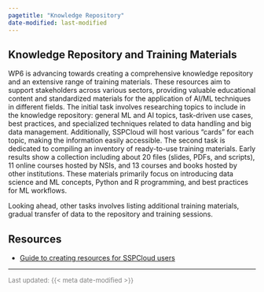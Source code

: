 ```yaml
---
pagetitle: "Knowledge Repository"
date-modified: last-modified
---
```


## Knowledge Repository and Training Materials

WP6 is advancing towards creating a comprehensive knowledge repository and an extensive range of training materials. These resources aim to support stakeholders across various sectors, providing valuable educational content and standardized materials for the application of AI/ML techniques in different fields. The initial task involves researching topics to include in the knowledge repository: general ML and AI topics, task-driven use cases, best practices, and specialized techniques related to data handling and big data management. Additionally, SSPCloud will host various "cards" for each topic, making the information easily accessible. The second task is dedicated to compiling an inventory of ready-to-use training materials. Early results show a collection including about 20 files (slides, PDFs, and scripts), 11 online courses hosted by NSIs, and 13 courses and books hosted by other institutions. These materials primarily focus on introducing data science and ML concepts, Python and R programming, and best practices for ML workflows.

Looking ahead, other tasks involves listing additional training materials, gradual transfer of data to the repository and training sessions.



## Resources 

- [Guide to creating resources for SSPCloud users](https://aiml4os.github.io/training-material-starting-pack/)


---

<span style ="color:grey; font-size: 13px;">
  Last updated: {{< meta date-modified >}}
</span>
